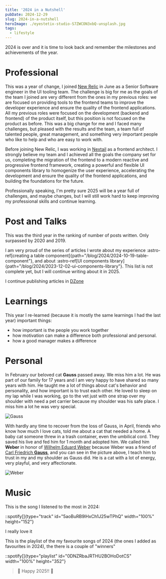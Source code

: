```yaml
---
title: '2024 in a Nutshell'
pubDate: 2024-12-29
slug: 2024-in-a-nutshell
heroImage: ./eyestetix-studio-S7ZWCON3xbQ-unsplash.jpg
tags:
  - lifestyle
---
```


2024 is over and it is time to look back and remember the milestones and achievements of the year.

# Professional

This was a year of change, I joined [New Relic](https://newrelic.com) in June as a Senior Software engineer in the UI tooling team. The challenge is big for me as the goals of the team I joined are very different from the ones in my previous roles: we are focused on providing tools to the frontend teams to improve the developer experience and ensure the quality of the frontend applications. All my previous roles were focused on the development (backend and frontend) of the product itself, but this position is not focused on the product as before. This was a big change for me and I faced many challenges, but pleased with the results and the team, a team full of talented people, great management, and something very important people who like to help and who are easy to work with.

Before joining New Relic, I was working in [Nextail](https://nextail.co) as a frontend architect. I strongly believe my team and I achieved all the goals the company set for us, completing the migration of the frontend to a modern reactive and progressive frontend framework, creating a powerful and flexible UI components library to homogenize the user experience, accelerating the development and ensure the quality of the frontend applications, and building the foundations for the future.

Professionally speaking, I'm pretty sure 2025 will be a year full of challenges, and maybe changes, but I will still work hard to keep improving my professional skills and continue learning.

# Post and Talks

This was the third year in the ranking of number of posts written. Only surpassed by 2020 and 2019.

I am very proud of the series of articles I wrote about my experience :astro-ref[creating a table component]{path="/blog/2024/2024-10-19-table-component"}, and about :astro-ref[UI components library]{path="/blog/2024/2023-12-02-ui-components-library"}. This list is not complete yet, but I will continue writing about it in 2025.

I continue publishing articles in [DZone](https://dzone.com/users/4846267/sergiocarracedo.html)

# Learnings

This year I re-learned (because it is mostly the same learnings I had the last year) important things:

- how important is the people you work together
- how motivation can make a difference both professional and personal.
- how a good manager makes a difference

# Personal

In February our beloved cat **Gauss** passed away. We miss him a lot. He was part of our family for 17 years and I am very happy to have shared so many years with him. He taught me a lot of things about cat's behavior and personality, and how important is to trust each other. He loved to sleep on my lap while I was working, go to the vet just with one strap over my shoulder with need a pet carrier because my shoulder was his safe place. I miss him a lot he was very special.

![Gauss](gauss.png)

With hardly any time to recover from the loss of Gauss, in April, friends who know how much I love cats, told me about a cat that needed a home. A baby cat someone threw in a trash container, even the umbilical cord. They saved his live and fed him for 1 month and adopted him.
We called him **Weber** in honor of [Wilhelm Eduard Weber](https://en.wikipedia.org/wiki/Wilhelm_Eduard_Weber) because Weber was a friend of [Carl Friedrich **Gauss**](https://en.wikipedia.org/wiki/Carl_Friedrich_Gauss), and you can see in the picture above, I teach him to trust in my and my shoulder as Gauss did. He is a cat with a lot of energy, very playful, and very affectionate.

![Weber](weber.png)

# Music

This is the song I listened to the most in 2024:

::spotify[]{type="track" id="5aoBuRB9lHxCh1J25wTPhQ" width="100%" height="152"}

I really love it

This is the playlist of the my favourite songs of 2024 (the ones I added as favourites in 2024), the there is a couple of "winners"

::spotify[]{type="playlist" id="0DNZRbaJRTHU2BOHoDotCS" width="100%" height="352"}

> :tada: Happy 2025!! :tada:

